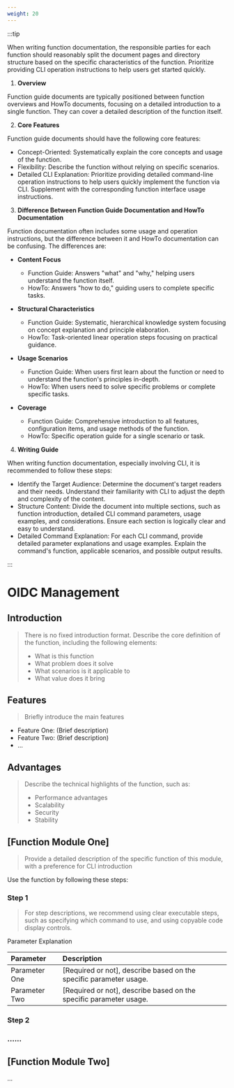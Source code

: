 ```yaml
---
weight: 20
---
```


:::tip

When writing function documentation, the responsible parties for each function should reasonably split the document pages and directory structure based on the specific characteristics of the function. Prioritize providing CLI operation instructions to help users get started quickly.

1. **Overview**

Function guide documents are typically positioned between function overviews and HowTo documents, focusing on a detailed introduction to a single function. They can cover a detailed description of the function itself.

2. **Core Features**

Function guide documents should have the following core features:

- Concept-Oriented: Systematically explain the core concepts and usage of the function.
- Flexibility: Describe the function without relying on specific scenarios.
- Detailed CLI Explanation: Prioritize providing detailed command-line operation instructions to help users quickly implement the function via CLI. Supplement with the corresponding function interface usage instructions.

3. **Difference Between Function Guide Documentation and HowTo Documentation**

Function documentation often includes some usage and operation instructions, but the difference between it and HowTo documentation can be confusing. The differences are:

- **Content Focus**
  - Function Guide: Answers "what" and "why," helping users understand the function itself.
  - HowTo: Answers "how to do," guiding users to complete specific tasks.

- **Structural Characteristics**
  - Function Guide: Systematic, hierarchical knowledge system focusing on concept explanation and principle elaboration.
  - HowTo: Task-oriented linear operation steps focusing on practical guidance.

- **Usage Scenarios**
  - Function Guide: When users first learn about the function or need to understand the function's principles in-depth.
  - HowTo: When users need to solve specific problems or complete specific tasks.

- **Coverage**
  - Function Guide: Comprehensive introduction to all features, configuration items, and usage methods of the function.
  - HowTo: Specific operation guide for a single scenario or task.

4. **Writing Guide**

When writing function documentation, especially involving CLI, it is recommended to follow these steps:

- Identify the Target Audience: Determine the document's target readers and their needs. Understand their familiarity with CLI to adjust the depth and complexity of the content.
- Structure Content: Divide the document into multiple sections, such as function introduction, detailed CLI command parameters, usage examples, and considerations. Ensure each section is logically clear and easy to understand.
- Detailed Command Explanation: For each CLI command, provide detailed parameter explanations and usage examples. Explain the command's function, applicable scenarios, and possible output results.

:::

# OIDC Management

## Introduction

> There is no fixed introduction format. Describe the core definition of the function, including the following elements:
>
> - What is this function
> - What problem does it solve
> - What scenarios is it applicable to
> - What value does it bring

## Features

> Briefly introduce the main features

- Feature One: (Brief description)
- Feature Two: (Brief description)
- ...

## Advantages

> Describe the technical highlights of the function, such as:
>
> - Performance advantages
> - Scalability
> - Security
> - Stability

## [Function Module One]

> Provide a detailed description of the specific function of this module, with a preference for CLI introduction

Use the function by following these steps:

<Steps>

### Step 1

> For step descriptions, we recommend using clear executable steps, such as specifying which command to use, and using copyable code display controls.

Parameter Explanation

| Parameter | Description                               |
| :-------- | :---------------------------------------- |
| Parameter One | [Required or not], describe based on the specific parameter usage. |
| Parameter Two | [Required or not], describe based on the specific parameter usage. |

### Step 2

### ......

</Steps>

## [Function Module Two]

...